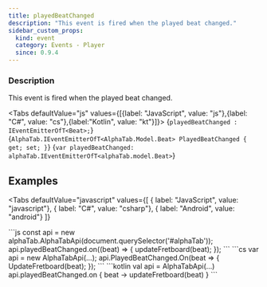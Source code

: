 ```yaml
---
title: playedBeatChanged
description: "This event is fired when the played beat changed."
sidebar_custom_props:
  kind: event
  category: Events - Player
  since: 0.9.4
---
```



<SinceBadge since="0.9.4" />

### Description
This event is fired when the played beat changed.

<Tabs defaultValue="js" values={[{label: "JavaScript", value: "js"},{label: "C#", value: "cs"},{label:"Kotlin", value: "kt"}]}>
<TabItem value="js">
<CodeBlock language="ts">{`playedBeatChanged : IEventEmitterOfT<Beat>;`}</CodeBlock>
</TabItem>
<TabItem value="cs">
<CodeBlock language="csharp">{`AlphaTab.IEventEmitterOfT<AlphaTab.Model.Beat> PlayedBeatChanged { get; set; }`}</CodeBlock>
</TabItem>
<TabItem value="kt">
<CodeBlock language="kotlin">{`var playedBeatChanged: alphaTab.IEventEmitterOfT<alphaTab.model.Beat>`}</CodeBlock>
</TabItem>
</Tabs>


## Examples

<Tabs
    defaultValue="javascript"
    values={[
      { label: "JavaScript", value: "javascript"},
      { label: "C#", value: "csharp"},
      { label: "Android", value: "android"}
    ]}
>
<TabItem value="javascript">
```js
const api = new alphaTab.AlphaTabApi(document.querySelector('#alphaTab'));
api.playedBeatChanged.on((beat) => {
    updateFretboard(beat);
});
```
</TabItem>
<TabItem value="csharp">
```cs
var api = new AlphaTabApi<MyControl>(...);
api.PlayedBeatChanged.On(beat =>
{
    UpdateFretboard(beat);
});
```
</TabItem>
<TabItem value="android">
```kotlin
val api = AlphaTabApi<MyControl>(...)
api.playedBeatChanged.on { beat ->
    updateFretboard(beat)
}
```
</TabItem>
</Tabs>
